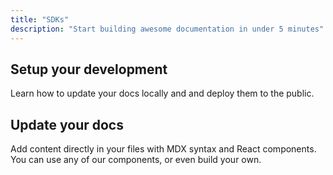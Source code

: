 ```yaml
---
title: "SDKs"
description: "Start building awesome documentation in under 5 minutes"
---
```


## Setup your development

Learn how to update your docs locally and and deploy them to the public.

## Update your docs

Add content directly in your files with MDX syntax and React components. You can use any of our components, or even build your own.

